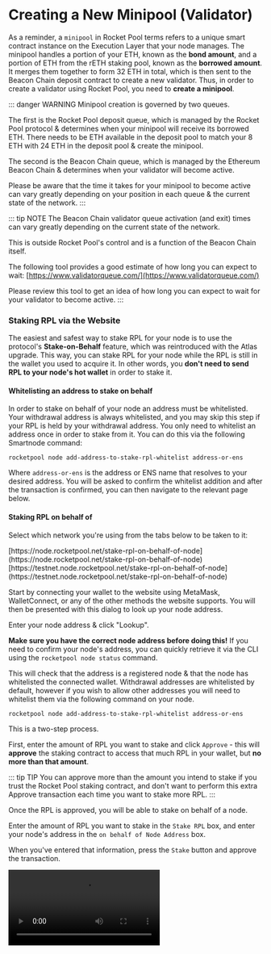 
# Creating a New Minipool (Validator)

As a reminder, a `minipool` in Rocket Pool terms refers to a unique smart contract instance on the Execution Layer that your node manages.
The minipool handles a portion of your ETH, known as the **bond amount**, and a portion of ETH from the rETH staking pool, known as the **borrowed amount**.
It merges them together to form 32 ETH in total, which is then sent to the Beacon Chain deposit contract to create a new validator.
Thus, in order to create a validator using Rocket Pool, you need to **create a minipool**.


::: danger WARNING
Minipool creation is governed by two queues.

The first is the Rocket Pool deposit queue, which is managed by the Rocket Pool protocol & determines when your minipool will receive its borrowed ETH. There needs to be ETH available in the deposit pool to match your 8 ETH with 24 ETH in the deposit pool & create the minipool.

The second is the Beacon Chain queue, which is managed by the Ethereum Beacon Chain & determines when your validator will become active.

Please be aware that the time it takes for your minipool to become active can vary greatly depending on your position in each queue & the current state of the network.
:::

::: tip NOTE
The Beacon Chain validator queue activation (and exit) times can vary greatly depending on the current state of the network.

This is outside Rocket Pool's control and is a function of the Beacon Chain itself.

The following tool provides a good estimate of how long you can expect to wait:
[https://www.validatorqueue.com/](https://www.validatorqueue.com/)

Please review this tool to get an idea of how long you can expect to wait for your validator to become active.
:::

### Staking RPL via the Website

The easiest and safest way to stake RPL for your node is to use the protocol's **Stake-on-Behalf** feature, which was
reintroduced with the Atlas upgrade. This way, you can stake RPL for your node while the RPL is still in the wallet
you used to acquire it. In other words, you **don't need to send RPL to your node's hot wallet** in order to stake it.

#### Whitelisting an address to stake on behalf

In order to stake on behalf of your node an address must be whitelisted. Your withdrawal address is always whitelisted,
and you may skip this step if your RPL is held by your withdrawal address. You only need to whitelist an address once
in order to stake from it. You can do this via the following Smartnode command:

```shell
rocketpool node add-address-to-stake-rpl-whitelist address-or-ens
```

Where `address-or-ens` is the address or ENS name that resolves to your desired address. You will be asked to
confirm the whitelist addition and after the transaction is confirmed, you can then navigate to the relevant page below.

#### Staking RPL on behalf of

Select which network you're using from the tabs below to be taken to it:


<div className="p-3">
  <Tabs>
    <Tab label="Mainnet">
      [https://node.rocketpool.net/stake-rpl-on-behalf-of-node](https://node.rocketpool.net/stake-rpl-on-behalf-of-node)
    </Tab>
    <Tab label="Hoodi Testnet">
      [https://testnet.node.rocketpool.net/stake-rpl-on-behalf-of-node](https://testnet.node.rocketpool.net/stake-rpl-on-behalf-of-node)
    </Tab>
  </Tabs>
</div>

Start by connecting your wallet to the website using MetaMask, WalletConnect, or any of the other methods the website supports.
You will then be presented with this dialog to look up your node address.

Enter your node address & click "Lookup".

**Make sure you have the correct node address before doing this!**
If you need to confirm your node's address, you can quickly retrieve it via the CLI using the `rocketpool node status` command.

This will check that the address is a registered node & that the node has whitelisted the connected wallet. Withdrawal addresses are whitelisted by default, however if you wish to allow other addresses you will need to whitelist them via the following command on your node.

```shell
rocketpool node add-address-to-stake-rpl-whitelist address-or-ens
```

This is a two-step process.

First, enter the amount of RPL you want to stake and click `Approve` - this will **approve** the staking contract to access that much RPL in your wallet, but **no more than that amount**.

::: tip TIP
You can approve more than the amount you intend to stake if you trust the Rocket Pool staking contract, and don't want to perform this extra Approve transaction each time you want to stake more RPL.
:::

Once the RPL is approved, you will be able to stake on behalf of a node.

Enter the amount of RPL you want to stake in the `Stake RPL` box, and enter your node's address in the `on behalf of Node Address` box.

When you've entered that information, press the `Stake` button and approve the transaction.

<video controls="controls" src="https://cdn-rocketpool.s3.us-west-2.amazonaws.com/stake_behalf.mp4" />

It will be sent to the Ethereum network, and once included in a block, you're all set!

If you run `rocketpool node status`, you should see your staked RPL appear under the `=== RPL Stake ===` section.

#### Removing an address from the stake whitelist

If you ever want to remove an address from your stake-on-behalf whitelist, you may do so with the following Smartnode command:

```shell
rocketpool node remove-address-from-stake-rpl-whitelist address-or-ens
```

Where `address-or-ens` is the address or and ENS name resolving to the address you want to remove from the whitelist.

### Staking via the Node CLI

If you cannot (or do not want to) use the website to stake your RPL, you can also stake it via the node's CLI directly.

First, transfer your RPL from the wallet you acquired it with to your node's address.

::: danger WARNING
**Please do this carefully and ensure you are sending the RPL to your node's address - transfers on Ethereum cannot be undone!**
**Sending RPL to the wrong address will result in the loss of your RPL.**

Use the `rocketpool node status` command to verify your node's address if you aren't sure what it is.
:::

Run the following command:

```
rocketpool node stake-rpl
```

Here is the output:

```
Please choose an amount of RPL to stake:
1: Your entire RPL balance (1440.000000 RPL)?
2: A custom amount
```

Select how much you'd like to stake, then confirm the operation.

The first time you run this command, it will involve two transactions - one to **approve** the Rocket Pool staking contract to access your RPL, and one to **stake** your RPL with it.
Subsequent runs will only require the **stake** transaction, since the token has already been approved.

Once both transactions finish, you can check your staked RPL amount with `rocketpool node status`.
The following portion of the output is what you want to verify:

```
The node has a total stake of 300.000000 RPL.
This is currently 29.76% of its borrowed ETH and 89.29% of its bonded ETH.
It can earn max apy on up to 151.209677 RPL (15% of borrowed ETH), and still earn at lower APY with more RPL.
```

This will show you how many minipools you can make of each bond size based on your RPL collateral.

## (Optional) Finding a Custom Vanity Address for your Minipool

By default, when you create a new minipool, Rocket Pool will generate a random unique address for it.
However, the Smartnode provides the ability to search for a custom **vanity address** for the minipool.

A vanity address is one where you personally pick the characters that the address starts with.
This is a purely cosmetic exercise and will not have any practical impact on your minipool's operation.
As Ethereum addresses are in hexadecimal, any of the following characters are legal:

```
0 1 2 3 4 5 6 7 8 9 a b c d e f
```

As a few examples, you could make your minipool's address start with a bunch of zeros (`0x000000...`), `0x600d` (hex for "good") or `0xa77e57ed` (hex for "attested", a fitting prefix for a minipool).

To find such a vanity address, you will need to **search for it**.
This searching process involves picking a number, applying it as a "salt" to the hashing algorithm, and comparing the results against what you're looking for.
The results are effectively random (though any given salt always produces the same result), so the only way to find an address with the prefix you want is to try lots and lots of them until you find a salt that works.

If you would like a custom vanity address to use for your minipool when you create it, you can use the following command to search for one:

```
rocketpool minipool find-vanity-address
```

This will prompt you for the prefix you want to search for, and ask which type of deposit you will be doing (a 16 ETH or a 32 ETH deposit - see below for more info on these types).
Once you enter that information, it will begin trying lots and lots of salts until it finds one that produces your desired prefix!

Here is a complete example of the process:

```
$ rocketpool minipool find-vanity-address
Please specify the address prefix you would like to search for (must start with 0x):
0xa77e57
Running with 12 threads.
Found on thread 3: salt 0x5cd7fb = 0xA77E57c892C9e98B0B81289e4AfdA62fb59c5DDD
Finished in 1.91145873s
```

In this case, we searched for `0xa77e57` as the prefix and found the salt `0x5cd7fb` which could generate it.
In the next step, when we create a minipool, we can specify this salt as an optional argument to create the new minipool at the address associated with the salt (`0xA77E57c892C9e98B0B81289e4AfdA62fb59c5DDD` as shown above).

In general, each additional character you search for will multiply the search time by about 16.
Because of this, **we recommend you only look for prefixes of 7 or 8 characters max unless you have a very powerful machine with many CPU cores**.
Otherwise, it might take prohibitively long to find a salt that produces the prefix you want.

For example, an AMD 5600x with 6 cores (12 threads) at 4.8 GHz can search about 3.2 million salts per second.
On average, it will take a few seconds to find a 6-character prefix, a few minutes to find a 7-character prefix, and a few hours to find an 8-character prefix.

::: tip NOTE
The salt that gets generated is specific to the following variables:

- The network you're using (either the Hoodi Testnet or Mainnet)
- The node address
- The bond amount
- The salt

If you change any of those variables, the minipool address for a given salt will change as well.
:::

For more advanced usage (such as searching for a different node address or changing how many CPU cores are used for searching), take a look at the help text with `rocketpool minipool find-vanity-address --help`.

## Depositing ETH and Creating a Minipool

::: tip TIP
If the market value of rETH is higher than its ETH backing (i.e., rETH is at a premium on the market), there is an opportunity to arbitrage the difference when creating a minipool.
The value of the arbitrage is equal to the amount of protocol ETH in the minipool times the premium (minus a small amount of gas).
E.g., if making a minipool when there's a 2.5% premium: `16 ETH * .025 = 0.4 ETH`.
In other words, you could receive 0.4 ETH back during these conditions just for creating a minipool!

If you're interested in taking advantage of this opportunity, consider using the community-developed [rocketarb](https://github.com/xrchz/rocketarb#readme) tool to capture the profit of the MEV rETH arbitrage opportunity that launching your minipool creates.

To learn more about rocketarb, feel free to inquire about it on the [RP discord server](https://discord.gg/rocketpool).
:::

After everything you've done so far, you are finally ready to deposit your ETH, create a new minipool, and create a Beacon Chain validator.
This is done with the following command:

```shell
rocketpool node deposit
```

::: danger WARNING

While the CLI does automate a lot of the next steps for you, we <strong>strongly</strong> recommend monitoring your node & transactions to ensure a successful transition from `prelaunch` to `staking`.

Failed transactions (due to adjusted gas settings or insufficient ETH) could make your minipool transition to the `dissolved` state, which you want to avoid.

[Learn more about how to confirm a successful stake](./create-validator#confirming-a-successful-stake)

:::

::: tip NOTE
If you want to use a salt for a vanity address that you found using the process above, run the following command instead:

```shell
rocketpool node deposit --salt <your salt, e.g. 0x1234abcd>
```

:::

You will first see a note that depositing a new minipool will **automatically distribute** any balance in your node's [fee distributor](./fee-distrib-sp) contract (used to capture MEV rewards if you're not opted into the [Smoothing Pool](./fee-distrib-sp#the-smoothing-pool)):

```
Your eth2 client is on the correct network.
NOTE: by creating a new minipool, your node will automatically claim and distribute any balance you have in your fee distributor contract. If you don't want to claim your balance at this time, you should not create a new minipool.
Would you like to continue? [y/n]
```

If you already have minipools and a balance in your fee distributor, you may decide not to create another minipool if distributing this balance causes a taxable event in your jurisdiction.

After that you'll be notified of your commission rate for the new minipool, and a note on whether or not your node's [credit balance](./credit) can be used to cover the cost of the minipool bond for you:

```
Your minipool will use the current fixed commission rate of 5.00%.
If you participate in the smoothing pool, your minipool will receive at least a 5% commission boost, and up to a 9% commission boost based on RPL stake.
You currently have 8.00 ETH in your credit balance.
This deposit will use 8.000000 ETH from your credit balance and will not require any ETH from your node.
```

You will next be prompted with the network's current gas costs recommendations; confirm your gas price selection and follow the rest of the prompts.

```
Your consensus client is synced, you may safely create a minipool.
+============== Suggested Gas Prices ==============+
| Avg Wait Time |  Max Fee  |    Total Gas Cost    |
| 15 Seconds    | 15 gwei   | 0.0244 to 0.0366 ETH |
| 1 Minute      | 10 gwei   | 0.0157 to 0.0235 ETH |
| 3 Minutes     | 7 gwei    | 0.0100 to 0.0150 ETH |
| >10 Minutes   | 6 gwei    | 0.0080 to 0.0120 ETH |
+==================================================+
These prices include a maximum priority fee of 2.00 gwei.
Please enter your max fee (including the priority fee) or leave blank for the default of 10 gwei:
Using a max fee of 10.00 gwei and a priority fee of 2.00 gwei.
You are about to deposit 8.000000 ETH to create a minipool with a minimum possible commission rate of 14.000000%.
ARE YOU SURE YOU WANT TO DO THIS? Exiting this minipool and retrieving your capital cannot be done until:
- Your minipool has been *active* on the Beacon Chain for 256 epochs (approx. 27 hours)
- The Shapella upgrade of the Ethereum network has been deployed
- The Atlas upgrade of the Rocket Pool protocol has been deployed
- Your minipool has been upgraded to use the Atlas delegate
 [y/n]
y
Creating minipool...
Transaction has been submitted with hash <transaction hash>.
You may follow its progress by visiting:
<link to transaction>
Waiting for the transaction to be included in a block... you may wait here for it, or press CTRL+C to exit and return to the terminal.
The node deposit of 8.000000 ETH was made successfully!
Your new minipool's address is: <new minipool address>
The validator pubkey is: <new validator public key>
Your minipool is now in Initialized status.
Once the remaining ETH has been assigned to your minipool from the staking pool, it will move to Prelaunch status.
After that, it will move to Staking status once 1h0m0s have passed.
You can watch its progress using `rocketpool service logs node`.
```

Note that creating a minipool **is an expensive transaction**!
Pay close attention to the total cost and ensure that you accept it.

If you accept, your minipool creation will be triggered.
Once the transaction completes, you will be given the address of your new minipool contract on the Execution Layer and its corresponding validator public key on the Beacon Chain.
You can visit these with any block explorers if you'd like.

## Confirming a Successful Stake

Upon creation, your minipool will be put into the `initialized` state.
It will remain here until it's your turn in the Rocket Pool queue to be given 24 ETH from the staking pool so you can stake your new validator on the Beacon Chain.

Once this happens, your minipool will move into the `prelaunch` state for a certain period of time (currently 12 hours).
Your 8 ETH deposit will be transferred to be Beacon Chain, and the Oracle DAO [will verify that it is all correct](https://github.com/rocket-pool/rocketpool-research/blob/master/Reports/withdrawal-creds-exploit.md).
During this time, you can observe the validator by looking up its validator pubkey with a Beacon Chain explorer such as [https://beaconcha.in](https://beaconcha.in) (or [https://hoodi.beaconcha.in](https://hoodi.beaconcha.in) for the Hoodi Testnet).

You can check on the new minipool's status with the `rocketpool minipool status` command.
For example, when it has moved into `prelaunch`, you will likely see something like this:

```
1 Prelaunch minipool(s):
--------------------
Address:              <your minipool address>
Penalties:             0
Status updated:        2024-10-31, 04:51 +0000 UTC
Node fee:              5.000000%
Node deposit:          8.000000 ETH
RP ETH assigned:       2024-10-31, 04:51 +0000 UTC
RP deposit:            24.000000 ETH
Minipool Balance (EL): 31.000000 ETH
Your portion:          7.000000 ETH
Available refund:      0.000000 ETH
Total EL rewards:      7.000000 ETH
Validator pubkey:      <your validator public key>
Validator index:       0
Validator seen:        no
Use latest delegate:   no
Delegate address:      <your delegate address>
Rollback delegate:     <none>
Effective delegate:    <your delegate address>
0 finalized minipool(s):
```

After this prelaunch period, your minipool will enter `staking` status and send the additional ETH from the staking pool to the deposit contract.
This will be done by the `rocketpool_node` Docker container (or the `rp-node` service if you used the Native setup) - if, for some reason, you are taking abnormally long to enter `staking` status, looking at the logs for this container / service will likely tell you what's wrong.
You can check these logs with the `rocketpool service logs node` command (or `/srv/rocketpool/node_log.sh` on Native mode setups).

Running `rocketpool minipool status` will then show something like this:

```
$ rocketpool minipool status
1 Staking minipool(s):
--------------------
Address:              <your validator address>
Penalties:             0
RP ETH assigned:       2024-10-31, 05:53 +0000 UTC
Node fee:              5.000000%
Node deposit:          8.000000 ETH
RP ETH assigned:       2024-10-31, 04:51 +0000 UTC
RP deposit:            24.000000 ETH
Minipool Balance (EL): 0.000000 ETH
Your portion:          0.000000 ETH
Available refund:      0.000000 ETH
Total EL rewards:      0.000000 ETH
Validator pubkey:     <your validator public key>
Validator index:      <your validator index number>
Validator active:     yes
Validator balance:    32.018460 ETH
Expected rewards:     16.010614 ETH
Use latest delegate:  no
Delegate address:     <your delegate address>
Rollback delegate:    <none>
Effective delegate:   <your delegate address>
0 finalized minipool(s):
```

::: warning NOTE
The transaction to migrate from `prelaunch` to `staking` is submitted automatically by your node and is subject to the gas settings in `rocketpool service config`.
If the gas settings prevent the node from submitting the transaction, or there is insufficient ETH in the node wallet to pay for the transaction, the minipool will become `dissolved` two weeks after it entered `prelaunch`.
If this happens, retrieving the balance is a costly and lengthy process, so make sure to monitor your minipool closely until it reaches `staking` status!
:::

Once the Beacon Chain accepts both of the deposits (one from you and one from the staking pool), your validator will enter the Beacon Chain queue where it will wait for its turn to become activated and start staking.

At this point, you're done!
Congratulations!
You have officially created a validator with Rocket Pool!

Have a look at the next sections in Monitoring and Maintenance to learn how to watch your validator's performance and health over time.

## Creating Multiple Minipools

Conveniently, your Rocket Pool node is capable of hosting as many minipools as you want.
You **do not** need to create a new node for each minipool.

If you would like to make a second (or third, or fourth...) minipool for your node, all you need to do is run `rocketpool node deposit` again.
Also, you won't be able to reuse an old vanity address salt - you'll need to search for another unique one for each of your minipools.

## Next Steps

Now that you have a minipool up and running, the next steps will walk you through how to monitor the health of your node, check for and apply updates, and maintain it throughout its life.

**Please read through the `Monitoring and Maintenance` section next to learn more about these topics.**
